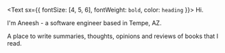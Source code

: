 <Text sx={{ fontSize: [4, 5, 6], fontWeight: `bold`, color: `heading` }}>
  Hi.
</Text>

I'm Aneesh - a software engineer based in Tempe, AZ.

A place to write summaries, thoughts, opinions and reviews of books that I read.
